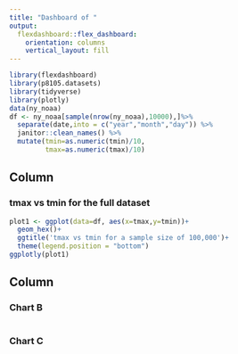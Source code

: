 ```yaml
---
title: "Dashboard of "
output: 
  flexdashboard::flex_dashboard:
    orientation: columns
    vertical_layout: fill
---
```


```r
library(flexdashboard)
library(p8105.datasets)
library(tidyverse)
library(plotly)
data(ny_noaa)
df <- ny_noaa[sample(nrow(ny_noaa),10000),]%>% 
  separate(date,into = c("year","month","day")) %>% 
  janitor::clean_names() %>% 
  mutate(tmin=as.numeric(tmin)/10,
         tmax=as.numeric(tmax)/10) 

```

Column {data-width=650}
-----------------------------------------------------------------------

### tmax vs tmin for the full dataset

```r
plot1 <- ggplot(data=df, aes(x=tmax,y=tmin))+
  geom_hex()+
  ggtitle('tmax vs tmin for a sample size of 100,000')+
  theme(legend.position = "bottom")
ggplotly(plot1)
```

Column {data-width=350}
-----------------------------------------------------------------------

### Chart B

```r

```

### Chart C

```r

```

